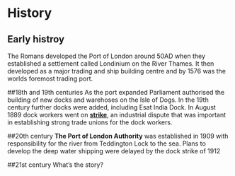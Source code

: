 # History

## Early histroy
The Romans developed the Port of London around 50AD when they established a settlement called Londinium on the River Thames.
It then developed as a major trading and ship building centre and by 1576 was the worlds foremost trading port.

##18th and 19th centuries
As the port expanded Parliament authorised the building of new docks and warehoses on the Isle of Dogs.
In the 19th century further docks were added, including Esat India Dock.
In August 1889 dock workers went on **[strike](https://en.wikipedia.org/wiki/London_dock_strike,_1889)**, an industrial dispute that was important in establishing strong trade unions for the dock workers.

##20th century
**The Port of London Authority** was established in 1909 with responsibility for the river from Teddington Lock to the sea.
Plans to develop the deep water shipping were delayed by the dock strike of 1912

##21st century
What's the story?
